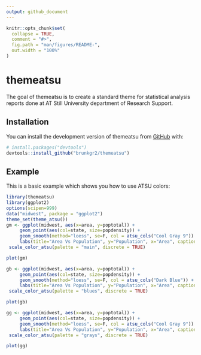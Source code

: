 ```yaml
---
output: github_document
---
```


<!-- README.md is generated from README.Rmd. Please edit that file -->

```r
knitr::opts_chunk$set(
  collapse = TRUE,
  comment = "#>",
  fig.path = "man/figures/README-",
  out.width = "100%"
)
```

# themeatsu

<!-- badges: start -->
<!-- badges: end -->

The goal of themeatsu is to create a standard theme for statistical analysis reports done at AT Still University department of Research Support.

## Installation

You can install the development version of themeatsu from [GitHub](https://github.com/) with:

``` r
# install.packages("devtools")
devtools::install_github("brunkgr2/themeatsu")
```

## Example

This is a basic example which shows you how to use ATSU colors:

```r
library(themeatsu)
library(ggplot2)
options(scipen=999)
data("midwest", package = "ggplot2")
theme_set(theme_atsu())
gm <- ggplot(midwest, aes(x=area, y=poptotal)) + 
     geom_point(aes(col=state, size=popdensity)) + 
     geom_smooth(method="loess", se=F, col = atsu_cols("Cool Gray 9")) + xlim(c(0, 0.1)) + ylim(c(0, 500000)) + 
     labs(title="Area Vs Population", y="Population", x="Area", caption="Source: midwest") +
 scale_color_atsu(palette = "main", discrete = TRUE)

plot(gm)

gb <- ggplot(midwest, aes(x=area, y=poptotal)) + 
     geom_point(aes(col=state, size=popdensity)) + 
     geom_smooth(method="loess", se=F, col = atsu_cols("Dark Blue")) + xlim(c(0, 0.1)) + ylim(c(0, 500000)) + 
     labs(title="Area Vs Population", y="Population", x="Area", caption="Source: midwest") +
 scale_color_atsu(palette = "blues", discrete = TRUE)

plot(gb)

gg <- ggplot(midwest, aes(x=area, y=poptotal)) + 
     geom_point(aes(col=state, size=popdensity)) + 
     geom_smooth(method="loess", se=F, col = atsu_cols("Cool Gray 9")) + xlim(c(0, 0.1)) + ylim(c(0, 500000)) + 
     labs(title="Area Vs Population", y="Population", x="Area", caption="Source: midwest") +
 scale_color_atsu(palette = "grays", discrete = TRUE)

plot(gg)
```
